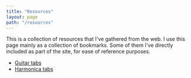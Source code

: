 ```yaml
---
title: "Resources"
layout: page
path: "/resources"
---
```


This is a collection of resources that I've gathered from the web. I use this page mainly as a collection of bookmarks.
Some of them I've directly included as part of the site, for ease of reference purposes.

- [Guitar tabs](/resources/music/guitar-tabs)
- [Harmonica tabs](/resources/music/harmonica-tabs)
